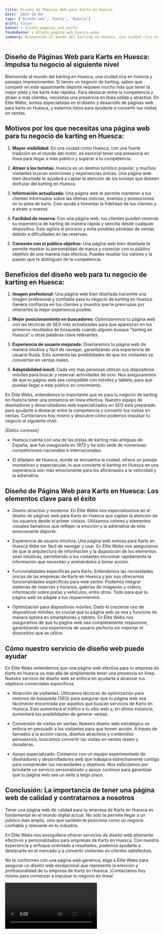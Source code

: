 ```yaml
---
title: Diseño de Páginas Web para Karts en Huesca
date: '2023-10-04'
tags: ['Diseño web', 'Karts', 'Huesca']
draft: false
banner : diseño_paginas_web_karts
fondoBanner : diseño_pagina_web_huesca.webp
summary: Bienvenido al mundo del karting en Huesca, una ciudad rica en historia y paisajes impresionantes. Si tienes un negocio de karting, sabes que competir en este apasionante deporte requiere mucho más que tener la mejor pista y los karts más rápidos. Para destacar entre la competencia y atraer a más clientes, necesitas una presencia en línea sólida y atractiva. En Élite Webs, somos especialistas en el diseño y desarrollo de páginas web para karts en Huesca, y estamos listos para ayudarte a convertir tus visitas en ventas.
---
```


## Diseño de Páginas Web para Karts en Huesca: Impulsa tu negocio al siguiente nivel

Bienvenido al mundo del karting en Huesca, una ciudad rica en historia y paisajes impresionantes. Si tienes un negocio de karting, sabes que competir en este apasionante deporte requiere mucho más que tener la mejor pista y los karts más rápidos. Para destacar entre la competencia y atraer a más clientes, necesitas una presencia en línea sólida y atractiva. En Élite Webs, somos especialistas en el diseño y desarrollo de páginas web para karts en Huesca, y estamos listos para ayudarte a convertir tus visitas en ventas.

## Motivos por los que necesitas una página web para tu negocio de karting en Huesca:

1. **Mayor visibilidad:** En una ciudad como Huesca, con una fuerte tradición en el mundo del motor, es esencial tener una presencia en línea para llegar a más público y superar a tu competencia.

2. **Atraer a los turistas:** Huesca es un destino turístico popular, y muchos visitantes buscan emociones y experiencias únicas. Una página web bien diseñada te ayudará a captar la atención de los turistas que deseen disfrutar del karting en Huesca.

3. **Información actualizada:** Una página web te permite mantener a tus clientes informados sobre las últimas noticias, eventos y promociones en tu pista de karts. Esto ayuda a fomentar la fidelidad de tus clientes y a atraer a nuevos.

4. **Facilidad de reserva:** Con una página web, tus clientes pueden reservar su experiencia de karting de manera rápida y sencilla desde cualquier dispositivo. Esto agiliza el proceso y evita posibles pérdidas de ventas debido a dificultades en las reservas.

5. **Conexión con el público objetivo:** Una página web bien diseñada te permite mostrar tu personalidad de marca y conectar con tu público objetivo de una manera más efectiva. Puedes resaltar los valores y la pasión que te distinguen de la competencia.

## Beneficios del diseño web para tu negocio de karting en Huesca:

1. **Imagen profesional:** Una página web bien diseñada transmite una imagen profesional y confiable para tu negocio de karting en Huesca. Genera confianza en tus clientes y muestra que te preocupas por ofrecerles la mejor experiencia posible.

2. **Mejor posicionamiento en buscadores:** Optimizaremos tu página web con las técnicas de SEO más actualizadas para que aparezcas en los primeros resultados de búsqueda cuando alguien busque "karting en Huesca" u otras palabras clave relevantes.

3. **Experiencia de usuario mejorada:** Diseñaremos tu página web de manera intuitiva y fácil de navegar, garantizando una experiencia de usuario fluida. Esto aumenta las posibilidades de que los visitantes se conviertan en ventas reales.

4. **Adaptabilidad móvil:** Cada vez más personas utilizan sus dispositivos móviles para buscar y reservar actividades de ocio. Nos aseguraremos de que tu página web sea compatible con móviles y tablets, para que puedas llegar a este público en crecimiento.

En Élite Webs, entendemos lo importante que es para tu negocio de karting en Huesca tener una presencia en línea efectiva. Nuestro equipo de diseñadores y desarrolladores web especializados en SEO está preparado para ayudarte a destacar entre la competencia y convertir tus visitas en ventas. Contáctanos hoy mismo y descubre cómo podemos impulsar tu negocio al siguiente nivel.

_[Datos curiosos]_

- Huesca cuenta con una de las pistas de karting más antiguas de España, que fue inaugurada en 1973 y ha sido sede de numerosas competiciones nacionales e internacionales.

- El altiplano de Huesca, donde se encuentra la ciudad, ofrece un paisaje montañoso y espectacular, lo que convierte el karting en Huesca en una experiencia aún más emocionante para los aficionados a la velocidad y la adrenalina.

<GifSeo />

<Cta />

## Diseño de Página Web para Karts en Huesca: Los elementos clave para el éxito

- Diseño atractivo y moderno: En Élite Webs nos especializamos en el diseño de páginas web para Karts en Huesca que captan la atención de los usuarios desde el primer vistazo. Utilizamos colores y elementos visuales llamativos que reflejan la emoción y la adrenalina de este emocionante deporte.

- Experiencia de usuario intuitiva: Una página web exitosa para Karts en Huesca debe ser fácil de navegar y usar. En Élite Webs nos aseguramos de que la arquitectura de información y la disposición de los elementos sean intuitivas, permitiendo a los visitantes encontrar rápidamente la información que necesitan y animándolos a tomar acción.

- Funcionalidades específicas para Karts: Entendemos las necesidades únicas de las empresas de Karts en Huesca y por eso ofrecemos funcionalidades específicas para este sector. Podemos integrar sistemas de reservas y horarios, galerías de imágenes y videos, información sobre pistas y vehículos, entre otros. Todo para que tu página web se adapte a tus requerimientos.

- Optimización para dispositivos móviles: Dado el creciente uso de dispositivos móviles, es crucial que tu página web se vea y funcione de manera óptima en smartphones y tablets. En Élite Webs nos aseguramos de que tu página web sea completamente responsive, garantizando una experiencia de usuario perfecta sin importar el dispositivo que se utilice.

## Cómo nuestro servicio de diseño web puede ayudar

En Élite Webs entendemos que una página web efectiva para tu empresa de Karts en Huesca va más allá de simplemente tener una presencia en línea. Nuestro servicio de diseño web se enfoca en ayudarte a alcanzar tus objetivos comerciales específicos.

- Atracción de visitantes: Utilizamos técnicas de optimización para motores de búsqueda (SEO) para asegurar que tu página web sea fácilmente encontrada por aquellos que buscan servicios de Karts en Huesca. Esto aumentará el tráfico a tu sitio web y, en última instancia, aumentará tus posibilidades de generar ventas.

- Conversión de visitas en ventas: Nuestro diseño web estratégico se enfoca en persuadir a los visitantes para que tomen acción. A través de llamados a la acción claros, diseños atractivos y contenidos persuasivos, buscamos convertir las visitas en ventas reales y duraderas.

- Apoyo especializado: Contamos con un equipo experimentado de diseñadores y desarrolladores web que trabajará estrechamente contigo para comprender tus necesidades y objetivos. Nos esforzamos por brindarte un servicio personalizado y apoyo continuo para garantizar que tu página web sea un éxito a largo plazo.

## Conclusión: La importancia de tener una página web de calidad y contratarnos a nosotros

Tener una página web de calidad para tu empresa de Karts en Huesca es fundamental en el mundo digital actual. No solo te permite llegar a un público más amplio, sino que también te posiciona como un negocio confiable y relevante en tu industria.

En Élite Webs nos enorgullece ofrecer servicios de diseño web altamente efectivos y personalizados para empresas de Karts en Huesca. Con nuestra experiencia y enfoque orientado a resultados, podemos ayudarte a destacarte en el mercado y a convertir visitantes en clientes satisfechos.

No te conformes con una página web genérica, elige a Élite Webs para asegurar un diseño web excepcional que represente la emoción y profesionalidad de tu empresa de Karts en Huesca. ¡Contáctanos hoy mismo para comenzar a impulsar tu negocio en línea!

<Video />

<CtaBot job='Karts' city='Huesca'/>

<Gmaps query='Huesca+españa+maps' />